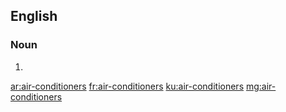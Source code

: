 ==English==

===Noun===
{{head|en}}

# {{plural of|air-conditioner}}

[[ar:air-conditioners]]
[[fr:air-conditioners]]
[[ku:air-conditioners]]
[[mg:air-conditioners]]